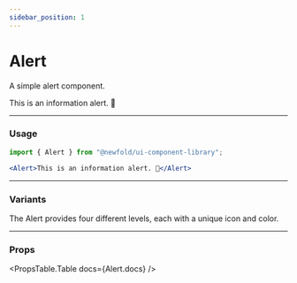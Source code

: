 ```yaml
---
sidebar_position: 1
---
```


# Alert
A simple alert component.

<NewfoldRoot>
    <Alert>This is an information alert. 🚀</Alert>
</NewfoldRoot>

---
### Usage
```jsx
import { Alert } from "@newfold/ui-component-library";

<Alert>This is an information alert. 🚀</Alert>
```
---
### Variants
The Alert provides four different levels, each with a unique icon and color.
<Variants />

---
### Props
<PropsTable.Table docs={Alert.docs} />


